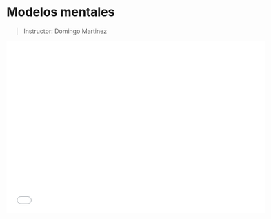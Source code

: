 # Modelos mentales

> Instructor: Domingo Martinez

![](presentaciones/Dia1_Modelos_Mentales.pdf){fig-align="center" width="600" height="400"}
